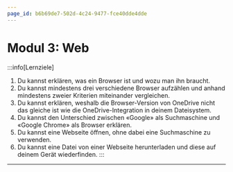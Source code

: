 ```yaml
---
page_id: b6b69de7-502d-4c24-9477-fce40dde4dde
---
```


# Modul 3: Web
:::info[Lernziele]
1. Du kannst erklären, was ein Browser ist und wozu man ihn braucht.
2. Du kannst mindestens drei verschiedene Browser aufzählen und anhand mindestens zweier Kriterien miteinander vergleichen.
3. Du kannst erklären, weshalb die Browser-Version von OneDrive nicht das gleiche ist wie die OneDrive-Integration in deinem Dateisystem.
4. Du kannst den Unterschied zwischen «Google» als Suchmaschine und «Google Chrome» als Browser erklären.
5. Du kannst eine Webseite öffnen, ohne dabei eine Suchmaschine zu verwenden.
6. Du kannst eine Datei von einer Webseite herunterladen und diese auf deinem Gerät wiederfinden.
:::

---